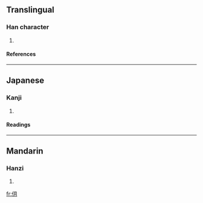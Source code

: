 ==Translingual==
===Han character===
{{Han char|rn=9|rad=人|as=04|sn=6|four=2722<sub>0</sub>|canj=人月 (OB), XX人月 (XXOB)}}
# {{defn|Han}}
====References====
{{Han ref|kx=0094.160|dkj=00408|hdz=10124.150|uh=4EF4|ud=20212|bh=C9BA|bd=51642}}
----
==Japanese==
===Kanji===
{{ja-kanji|grade=|rs=人04}}
# {{defn|Japanese}}
====Readings====
{{ja-readings|on=[[がつ]] (gatsu), [[がち]] (gachi)|kun=}}
----
==Mandarin==
===Hanzi===
{{cmn-hanzi|pin=[[jià]] (jia4), [[jie]] (jie5), [[wàn]] (wan4)|wg=chia<sup>4</sup>, chieh<sup>5</sup>, wan<sup>4</sup>}}
# {{defn|Mandarin}}

[[fr:仴]]
